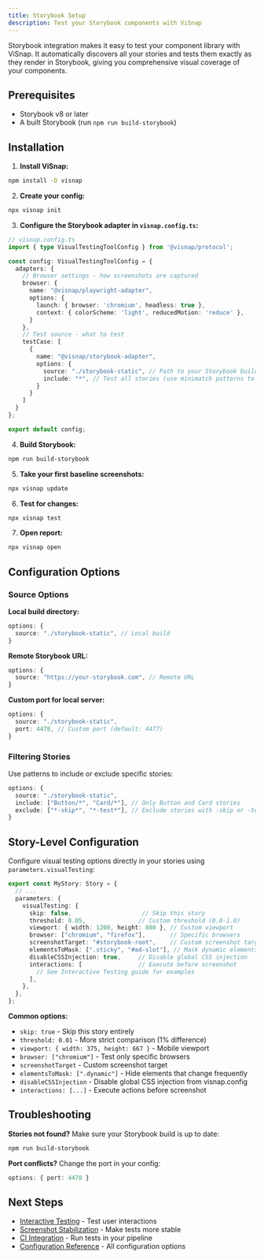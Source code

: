 ```yaml
---
title: Storybook Setup
description: Test your Storybook components with ViSnap
---
```


Storybook integration makes it easy to test your component library with ViSnap. It automatically discovers all your stories and tests them exactly as they render in Storybook, giving you comprehensive visual coverage of your components.

## Prerequisites

- Storybook v8 or later
- A built Storybook (run `npm run build-storybook`)

## Installation

1. **Install ViSnap:**
```bash
npm install -D visnap
```

2. **Create your config:**
```bash
npx visnap init
```

3. **Configure the Storybook adapter in `visnap.config.ts`:**
```typescript
// visnap.config.ts
import { type VisualTestingToolConfig } from '@visnap/protocol';

const config: VisualTestingToolConfig = {
  adapters: {
    // Browser settings - how screenshots are captured
    browser: {
      name: "@visnap/playwright-adapter",
      options: {
        launch: { browser: 'chromium', headless: true },
        context: { colorScheme: 'light', reducedMotion: 'reduce' },
      }
    },
    // Test source - what to test
    testCase: [
      {
        name: "@visnap/storybook-adapter",
        options: {
          source: "./storybook-static", // Path to your Storybook build
          include: "*", // Test all stories (use minimatch patterns to filter)
        }
      }
    ]
  }
};

export default config;
```

4. **Build Storybook:**
```bash
npm run build-storybook
```

5. **Take your first baseline screenshots:**
```bash
npx visnap update
```

6. **Test for changes:**
```bash
npx visnap test
```

7. **Open report:**
```bash
npx visnap open
```

## Configuration Options

### Source Options

**Local build directory:**
```typescript
options: {
  source: "./storybook-static", // Local build
}
```

**Remote Storybook URL:**
```typescript
options: {
  source: "https://your-storybook.com", // Remote URL
}
```

**Custom port for local server:**
```typescript
options: {
  source: "./storybook-static",
  port: 4478, // Custom port (default: 4477)
}
```

### Filtering Stories

Use patterns to include or exclude specific stories:

```typescript
options: {
  source: "./storybook-static",
  include: ["Button/*", "Card/*"], // Only Button and Card stories
  exclude: ["*-skip*", "*-test*"], // Exclude stories with -skip or -test in name
}
```

## Story-Level Configuration

Configure visual testing options directly in your stories using `parameters.visualTesting`:

```typescript
export const MyStory: Story = {
  // ...
  parameters: {
    visualTesting: {
      skip: false,                    // Skip this story
      threshold: 0.05,               // Custom threshold (0.0-1.0)
      viewport: { width: 1200, height: 800 }, // Custom viewport
      browser: ["chromium", "firefox"],       // Specific browsers
      screenshotTarget: "#storybook-root",    // Custom screenshot target
      elementsToMask: [".sticky", "#ad-slot"], // Mask dynamic elements
      disableCSSInjection: true,     // Disable global CSS injection
      interactions: [                // Execute before screenshot
        // See Interactive Testing guide for examples
      ],
    },
  },
};
```

**Common options:**
- `skip: true` - Skip this story entirely
- `threshold: 0.01` - More strict comparison (1% difference)
- `viewport: { width: 375, height: 667 }` - Mobile viewport
- `browser: ["chromium"]` - Test only specific browsers
- `screenshotTarget` - Custom screenshot target
- `elementsToMask: [".dynamic"]` - Hide elements that change frequently
- `disableCSSInjection` - Disable global CSS injection from visnap.config
- `interactions: [...]` - Execute actions before screenshot

## Troubleshooting

**Stories not found?** Make sure your Storybook build is up to date:
```bash
npm run build-storybook
```

**Port conflicts?** Change the port in your config:
```typescript
options: { port: 4478 }
```

## Next Steps

- [Interactive Testing](/docs/guides/interactive-testing) - Test user interactions
- [Screenshot Stabilization](/docs/guides/screenshot-stabilization) - Make tests more stable
- [CI Integration](/docs/guides/ci-integration) - Run tests in your pipeline
- [Configuration Reference](/docs/reference/configuration) - All configuration options
